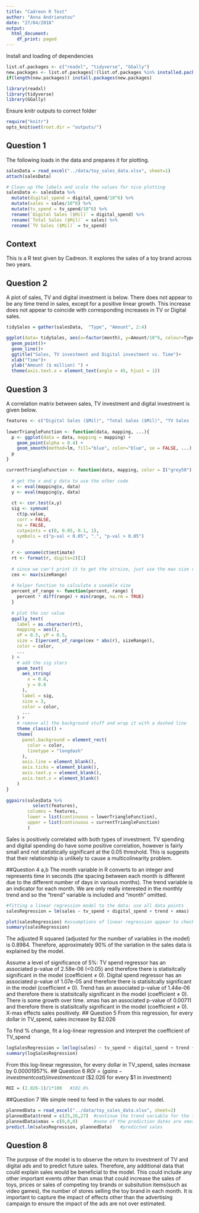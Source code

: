 ```yaml
---
title: "Cadreon R Test"
author: "Anna Andrianatou"
date: "27/04/2018"
output:
  html_document:
    df_print: paged
---
```


Install and loading of dependencies
```r
list.of.packages <- c("readxl", "tidyverse", "GGally")
new.packages <- list.of.packages[!(list.of.packages %in% installed.packages()[,"Package"])]
if(length(new.packages)) install.packages(new.packages)

library(readxl)
library(tidyverse)
library(GGally)
```

Ensure knitr outputs to correct folder
```r
require("knitr")
opts_knit$set(root.dir = "outputs/")
```

## Question 1

The following loads in the data and prepares it for plotting.
```r
salesData = read_excel("../data/toy_sales_data.xlsx", sheet=1)
attach(salesData)

# Clean up the labels and scale the values for nice plotting
salesData <- salesData %>% 
  mutate(digital_spend = digital_spend/10^6) %>% 
  mutate(sales = sales/10^6) %>% 
  mutate(tv_spend = tv_spend/10^6) %>% 
  rename(`Digital Sales ($Mil)` = digital_spend) %>%
  rename(`Total Sales ($Mil)` = sales) %>%
  rename(`TV Sales ($Mil)` = tv_spend)
```

## Context
This is a R test given by Cadreon. It explores the sales of a toy brand across two years. 

## Question 2
A plot of sales, TV and digital investment is below. There does not appear to be any time trend in sales, except for a positive linear growth. This increase does not appear to coincide with corresponding increases in TV or Digital sales.

```r
tidySales = gather(salesData,  "Type", "Amount", 2:4)

ggplot(data= tidySales, aes(x=factor(month), y=Amount/10^6, colour=Type, group=Type))+
  geom_point()+
  geom_line()+
  ggtitle("Sales, TV investment and Digital investment vs. Time")+
  xlab("Time")+
  ylab("Amount ($ million) ") + 
  theme(axis.text.x = element_text(angle = 45, hjust = 1))
```

## Question 3
A correlation matrix between sales, TV investment and digital investment is given below.
```r
features <- c("Digital Sales ($Mil)", "Total Sales ($Mil)", "TV Sales ($Mil)")
    
lowerTriangleFunction <- function(data, mapping, ...){
  p <- ggplot(data = data, mapping = mapping) + 
    geom_point(alpha = 0.4) + 
    geom_smooth(method=lm, fill="blue", color="blue", se = FALSE, ...)
  p
}

currentTriangleFunction <- function(data, mapping, color = I("grey50"), sizeRange = c(3, 5), ...) {
  
  # get the x and y data to use the other code
  x <- eval(mapping$x, data)
  y <- eval(mapping$y, data)
  
  ct <- cor.test(x,y)
  sig <- symnum(
    ct$p.value, 
    corr = FALSE, 
    na = FALSE,
    cutpoints = c(0, 0.05, 0.1, 1),
    symbols = c("p-val < 0.05", ".", "p-val > 0.05")
  )
  
  r <- unname(ct$estimate)
  rt <- format(r, digits=2)[1]
  
  # since we can't print it to get the strsize, just use the max size range
  cex <- max(sizeRange)
  
  # helper function to calculate a useable size
  percent_of_range <- function(percent, range) {
    percent * diff(range) + min(range, na.rm = TRUE)
  }
  
  # plot the cor value
  ggally_text(
    label = as.character(rt), 
    mapping = aes(),
    xP = 0.5, yP = 0.5, 
    size = I(percent_of_range(cex * abs(r), sizeRange)),
    color = color,
    ...
  ) + 
    # add the sig stars
    geom_text(
      aes_string(
        x = 0.8,
        y = 0.8
      ),
      label = sig, 
      size = 3,
      color = color,
      ...
    ) + 
    # remove all the background stuff and wrap it with a dashed line
    theme_classic() + 
    theme(
      panel.background = element_rect(
        color = color, 
        linetype = "longdash"
      ), 
      axis.line = element_blank(), 
      axis.ticks = element_blank(), 
      axis.text.y = element_blank(), 
      axis.text.x = element_blank()
    )
}
    
ggpairs(salesData %>% 
          select(features),
        columns = features, 
        lower = list(continuous = lowerTriangleFunction), 
        upper = list(continuous = currentTriangleFunction)
        )
```
Sales is positively correlated with both types of investment. TV spending and digital spending do have some positive correlation, however is fairly small and not statistically significant at the 0.05 threshold. This is suggests that their relationship is unlikely to cause a multicolinearity problem. 

##Question 4 a,b
The month variable in R converts to an integer and represents time in seconds (the spacing between each month is different due to the different number of days in various months). The trend variable is an indicator for each month. We are only really interested in the monthly trend and so the "trend" variable is included and "month" omitted. 


```r
#fitting a linear regression model to the data: use all data points
salesRegression = lm(sales ~ tv_spend + digital_spend + trend + xmas)

plot(salesRegression) #assumptions of linear regression appear to check out (random, normally dist errors)
summary(salesRegression)
```
The adjusted R squared (adjusted for the number of variables in the model) is 0.8984. Therefore, approximately 90% of the variation in the sales data is explained by the model. \newline \newline

Assume a level of significance of 5%:\newline \newline
TV spend regressor has an associated p-value of 2.58e-06 (<0.05) and therefore there is statisitcally significant in the model (coefficient $\neq$ 0). \newline \newline
Digital spend regressor has an associated p-value of 1.07e-05 and therefore there is statisitcally significant in the model (coefficient $\neq$ 0). \newline \newline
Trend has an associated p-value of 1.44e-06 and therefore there is statisitcally significant in the model (coefficient $\neq$ 0). There is some growth over time. \newline \newline
xmas has an associated p-value of 0.00711 and therefore there is statisitcally significant in the model (coefficient $\neq$ 0). X-mas effects sales positively.\newline \newline
## Question 5
From this regression, for every dollar in TV_spend, sales increase by $2.026

To find % change, fit a log-linear regression and interpret the coefficient of TV_spend
```r
logSalesRegression = lm(log(sales) ~ tv_spend + digital_spend + trend + xmas)
summary(logSalesRegression)
```
From this log-linear regression, for every dollar in TV_spend, sales increase by 0.00001957%. 
## Question 6
$ROI = (gains - investment cost)/investment cost$ (\$2.026 for every $1 in investment) 
```r
ROI = (2.026-1)/1*100   #102.6%
```

##Question 7
We simple need to feed in the values to our model.
```r
plannedData = read_excel("../data/toy_sales_data.xlsx", sheet=2)
plannedData$trend = c(25,26,27)  #continue the trend variable for the following months
plannedData$xmas = c(0,0,0)      #none of the prediction dates are xmas
predict.lm(salesRegression, plannedData)   #predicted sales
```
## Question 8
The purpose of the model is to observe the return to investment of TV and digital ads and to predict future sales. Therefore, any additional data that could explain sales would be beneficial to the model. This could include any other important events other than xmas that could increase the sales of toys, prices or sales of competing toy brands or subsitution items(such as video games), the number of stores selling the toy brand in each month.\newline \newline
It is important to capture the impact of effects other than the advertising campaign to ensure the impact of the ads are not over estimated.
